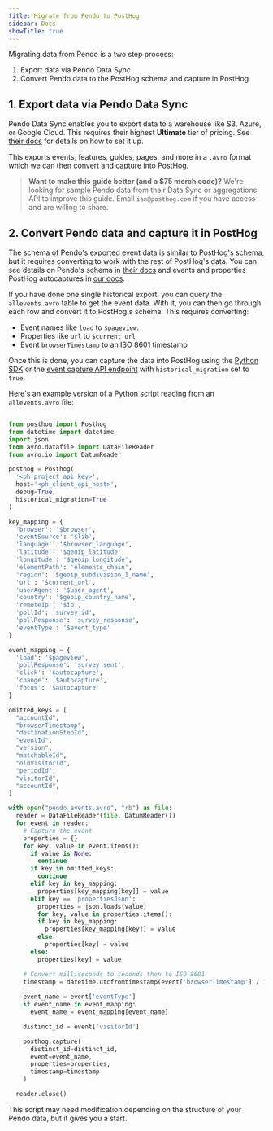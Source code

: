 ```yaml
---
title: Migrate from Pendo to PostHog
sidebar: Docs
showTitle: true
---
```



<MigrationWarning />

Migrating data from Pendo is a two step process:

1. Export data via Pendo Data Sync
2. Convert Pendo data to the PostHog schema and capture in PostHog

## 1. Export data via Pendo Data Sync

Pendo Data Sync enables you to export data to a warehouse like S3, Azure, or Google Cloud. This requires their highest **Ultimate** tier of pricing. See [their docs](https://support.pendo.io/hc/en-us/articles/18214274061595-Overview-of-Pendo-Data-Sync) for details on how to set it up.

This exports events, features, guides, pages, and more in a `.avro` format which we can then convert and capture into PostHog.

> **Want to make this guide better (and a $75 merch code)?** We're looking for sample Pendo data from their Data Sync or aggregations API to improve this guide. Email `ian@posthog.com` if you have access and are willing to share.

## 2. Convert Pendo data and capture it in PostHog

The schema of Pendo's exported event data is similar to PostHog's schema, but it requires converting to work with the rest of PostHog's data. You can see details on Pendo's schema in [their docs](https://support.pendo.io/hc/en-us/articles/14121317891355-Data-Sync-schema-definitions) and events and properties PostHog autocaptures in [our docs](/docs/product-analytics/autocapture#autocaptured-events).

If you have done one single historical export, you can query the `allevents.avro` table to get the event data. With it, you can then go through each row and convert it to PostHog's schema. This requires converting:

- Event names like `load` to `$pageview`.
- Properties like `url` to `$current_url`
- Event `browserTimestamp` to an ISO 8601 timestamp

Once this is done, you can capture the data into PostHog using the [Python SDK](/docs/libraries/python#historical-migrations) or the [event capture API endpoint](/docs/api/capture) with `historical_migration` set to `true`. 

Here's an example version of a Python script reading from an `allevents.avro` file:

```python

from posthog import Posthog
from datetime import datetime
import json
from avro.datafile import DataFileReader
from avro.io import DatumReader

posthog = Posthog(
  '<ph_project_api_key>', 
  host='<ph_client_api_host>',
  debug=True,
  historical_migration=True
)

key_mapping = {
  'browser': '$browser',
  'eventSource': '$lib',
  'language': '$browser_language',
  'latitude': '$geoip_latitude',
  'longitude': '$geoip_longitude',
  'elementPath': 'elements_chain',
  'region': '$geoip_subdivision_1_name',
  'url': '$current_url',
  'userAgent': '$user_agent',
  'country': '$geoip_country_name',
  'remoteIp': '$ip',
  'pollId': 'survey_id',
  'pollResponse': 'survey_response',
  'eventType': '$event_type'
}

event_mapping = {
  'load': '$pageview',
  'pollResponse': 'survey sent',
  'click': '$autocapture',
  'change': '$autocapture',
  'focus': '$autocapture'
}

omitted_keys = [
  "accountId",
  "browserTimestamp",
  "destinationStepId",
  "eventId",
  "version",
  "matchableId",
  "oldVisitorId",
  "periodId",
  "visitorId",
  "accountId",
]

with open("pendo_events.avro", "rb") as file:
  reader = DataFileReader(file, DatumReader())
  for event in reader:
    # Capture the event
    properties = {}
    for key, value in event.items():
      if value is None:
        continue
      if key in omitted_keys:
        continue
      elif key in key_mapping:
        properties[key_mapping[key]] = value
      elif key == 'propertiesJson':
        properties = json.loads(value)
        for key, value in properties.items():
        if key in key_mapping:
          properties[key_mapping[key]] = value
        else:
          properties[key] = value
      else:
        properties[key] = value

    # Convert milliseconds to seconds then to ISO 8601
    timestamp = datetime.utcfromtimestamp(event['browserTimestamp'] / 1000)
    
    event_name = event['eventType']
    if event_name in event_mapping:
      event_name = event_mapping[event_name]

    distinct_id = event['visitorId']

    posthog.capture(
      distinct_id=distinct_id,
      event=event_name,
      properties=properties,
      timestamp=timestamp
    )

  reader.close()
```

This script may need modification depending on the structure of your Pendo data, but it gives you a start.